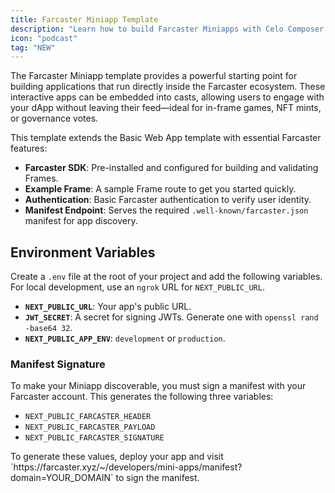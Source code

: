 ```yaml
---
title: Farcaster Miniapp Template
description: "Learn how to build Farcaster Miniapps with Celo Composer."
icon: "podcast"
tag: "NEW"
---
```


The Farcaster Miniapp template provides a powerful starting point for building applications that run directly inside the Farcaster ecosystem. These interactive apps can be embedded into casts, allowing users to engage with your dApp without leaving their feed—ideal for in-frame games, NFT mints, or governance votes.

This template extends the Basic Web App template with essential Farcaster features:

- **Farcaster SDK**: Pre-installed and configured for building and validating Frames.
- **Example Frame**: A sample Frame route to get you started quickly.
- **Authentication**: Basic Farcaster authentication to verify user identity.
- **Manifest Endpoint**: Serves the required `.well-known/farcaster.json` manifest for app discovery.

## Environment Variables

Create a `.env` file at the root of your project and add the following variables. For local development, use an `ngrok` URL for `NEXT_PUBLIC_URL`.

- **`NEXT_PUBLIC_URL`**: Your app's public URL.
- **`JWT_SECRET`**: A secret for signing JWTs. Generate one with `openssl rand -base64 32`.
- **`NEXT_PUBLIC_APP_ENV`**: `development` or `production`.

### Manifest Signature

To make your Miniapp discoverable, you must sign a manifest with your Farcaster account. This generates the following three variables:

- `NEXT_PUBLIC_FARCASTER_HEADER`
- `NEXT_PUBLIC_FARCASTER_PAYLOAD`
- `NEXT_PUBLIC_FARCASTER_SIGNATURE`

<Info>
  To generate these values, deploy your app and visit
  `https://farcaster.xyz/~/developers/mini-apps/manifest?domain=YOUR_DOMAIN` to
  sign the manifest.
</Info>
